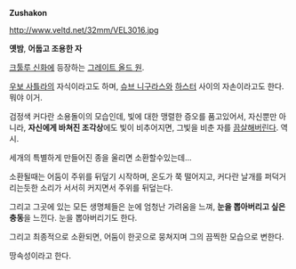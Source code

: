 '''Zushakon'''

http://www.veltd.net/32mm/VEL3016.jpg

'''옛밤''', '''어둡고 조용한 자'''

[[크툴루 신화]]에 등장하는 [[그레이트 올드 원]].

[[우보 사틀라]]의 자식이라고도 하며, [[슈브 니구라스]]와 [[하스터]] 사이의 자손이라고도 한다. 뭐야 이거.

검정색 커다란 소용돌이의 모습인데, 빛에 대한 맹렬한 증오를 품고있어서, 자신뿐만 아니라, '''자신에게 바쳐진 조각상'''에도 빛이 비추어지면, 그빛을 비춘 자를 [[끔살]]해버린다. 역시. 

세개의 특별하게 만들어진 종을 울리면 소환할수있는데...

소환될때는 어둠이 주위를 뒤덮기 시작하며, 온도가 쭉 떨어지고, 커다란 날개를 퍼덕거리는듯한 소리가 서서히 커지면서 주위를 뒤덮는다.

그리고 그곳에 있는 모든 생명체들은 눈에 엄청난 가려움을 느껴, '''눈을 뽑아버리고 싶은 충동'''을 느낀다. 눈을 뽑아버리기도 한다.

그리고 최종적으로 소환되면, 어둠이 한곳으로 뭉쳐지며 그의 끔찍한 모습으로 변한다.

땅속성이라고 한다.
